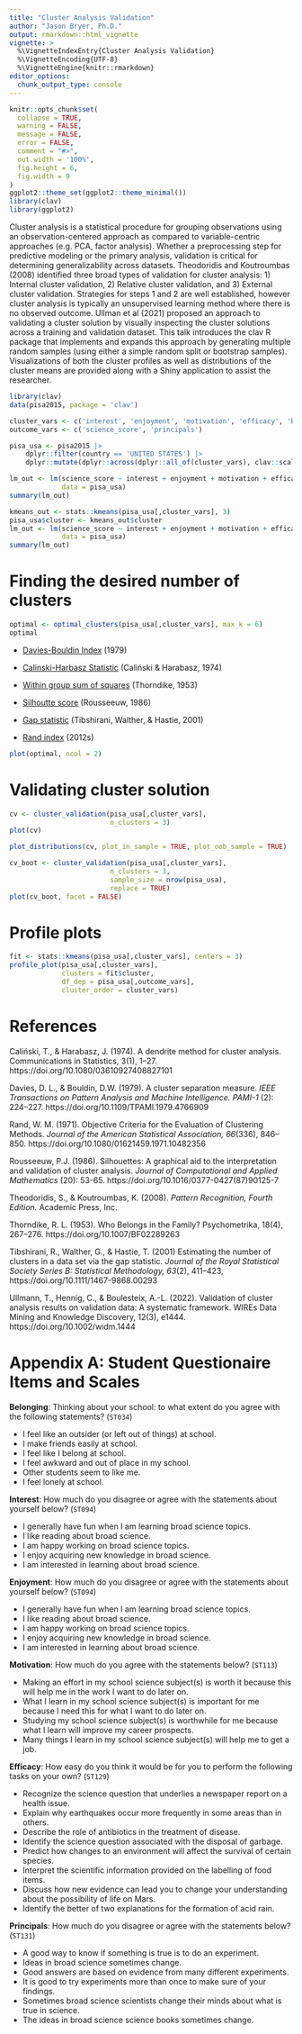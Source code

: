 ```yaml
---
title: "Cluster Analysis Validation"
author: "Jason Bryer, Ph.D."
output: rmarkdown::html_vignette
vignette: >
  %\VignetteIndexEntry{Cluster Analysis Validation}
  %\VignetteEncoding{UTF-8}
  %\VignetteEngine{knitr::rmarkdown}
editor_options: 
  chunk_output_type: console
---
```


```r
knitr::opts_chunk$set(
  collapse = TRUE,
  warning = FALSE,
  message = FALSE,
  error = FALSE,
  comment = "#>",
  out.width = '100%',
  fig.height = 6,
  fig.width = 9
)
ggplot2::theme_set(ggplot2::theme_minimal())
library(clav)
library(ggplot2)
```


Cluster analysis is a statistical procedure for grouping observations using an observation-centered approach as compared to variable-centric approaches (e.g. PCA, factor analysis). Whether a preprocessing step for predictive modeling or the primary analysis, validation is critical for determining generalizability across datasets. Theodoridis and Koutroumbas (2008) identified three broad types of validation for cluster analysis: 1) Internal cluster validation, 2) Relative cluster validation, and 3) External cluster validation. Strategies for steps 1 and 2 are well established, however cluster analysis is typically an unsupervised learning method where there is no observed outcome. Ullman et al (2021) proposed an approach to validating a cluster solution by visually inspecting the cluster solutions across a training and validation dataset. This talk introduces the clav R package that implements and expands this approach by generating multiple random samples (using either a simple random split or bootstrap samples). Visualizations of both the cluster profiles as well as distributions of the cluster means are provided along with a Shiny application to assist the researcher.


```r
library(clav)
data(pisa2015, package = 'clav')

cluster_vars <- c('interest', 'enjoyment', 'motivation', 'efficacy', 'belonging')
outcome_vars <- c('science_score', 'principals')

pisa_usa <- pisa2015 |> 
	dplyr::filter(country == 'UNITED STATES') |>
	dplyr::mutate(dplyr::across(dplyr::all_of(cluster_vars), clav::scale_this))
```

```r
lm_out <- lm(science_score ~ interest + enjoyment + motivation + efficacy + belonging,
			 data = pisa_usa)
summary(lm_out)
```

```r
kmeans_out <- stats::kmeans(pisa_usa[,cluster_vars], 3)
pisa_usa$cluster <- kmeans_out$cluster
lm_out <- lm(science_score ~ interest + enjoyment + motivation + efficacy + belonging + cluster,
			 data = pisa_usa)
summary(lm_out)
```

# Finding the desired number of clusters

```r
optimal <- optimal_clusters(pisa_usa[,cluster_vars], max_k = 6)
optimal
```

* [Davies-Bouldin Index](https://ieeexplore.ieee.org/document/4766909) (1979)

* [Calinski-Harbasz Statistic](https://www.tandfonline.com/doi/abs/10.1080/03610927408827101) (Caliński & Harabasz, 1974)

* [Within group sum of squares](https://www.cambridge.org/core/journals/psychometrika/article/abs/who-belongs-in-the-family/5270D9B37A258A06C7CE7C0A528145F5) (Thorndike, 1953)

* [Silhoutte score](https://www.sciencedirect.com/science/article/pii/0377042787901257?via%3Dihub) (Rousseeuw, 1986)

* [Gap statistic](https://academic.oup.com/jrsssb/article-abstract/63/2/411/7083348?redirectedFrom=fulltext&login=false) (Tibshirani, Walther, & Hastie, 2001)

* [Rand index](https://www.tandfonline.com/doi/abs/10.1080/01621459.1971.10482356) (2012s)



```r
plot(optimal, ncol = 2)
```

# Validating cluster solution


```r
cv <- cluster_validation(pisa_usa[,cluster_vars],
						 n_clusters = 3)
plot(cv)
```


```r
plot_distributions(cv, plot_in_sample = TRUE, plot_oob_sample = TRUE)
```

```r
cv_boot <- cluster_validation(pisa_usa[,cluster_vars],
						 n_clusters = 3,
						 sample_size = nrow(pisa_usa),
						 replace = TRUE)
plot(cv_boot, facet = FALSE)
```


# Profile plots

```r
fit <- stats::kmeans(pisa_usa[,cluster_vars], centers = 3)
profile_plot(pisa_usa[,cluster_vars],
			 clusters = fit$cluster,
			 df_dep = pisa_usa[,outcome_vars],
			 cluster_order = cluster_vars)
```


# References

Caliński, T., & Harabasz, J. (1974). A dendrite method for cluster analysis. Communications in Statistics, 3(1), 1–27. https://doi.org/10.1080/03610927408827101

Davies, D. L., & Bouldin, D.W. (1979). A cluster separation measure. *IEEE Transactions on Pattern Analysis and Machine Intelligence. PAMI-1* (2): 224–227. https://doi.org/10.1109/TPAMI.1979.4766909

Rand, W. M. (1971). Objective Criteria for the Evaluation of Clustering Methods. *Journal of the American Statistical Association, 66*(336), 846–850. https://doi.org/10.1080/01621459.1971.10482356

Rousseeuw, P.J. (1986). Silhouettes: A graphical aid to the interpretation and validation of cluster analysis. *Journal of Computational and Applied Mathematics* (20): 53-65. https://doi.org/10.1016/0377-0427(87)90125-7

Theodoridis, S., & Koutroumbas, K. (2008). *Pattern Recognition, Fourth Edition.* Academic Press, Inc.

Thorndike, R. L. (1953). Who Belongs in the Family? Psychometrika, 18(4), 267–276. https://doi.org/10.1007/BF02289263

Tibshirani, R., Walther, G., & Hastie, T. (2001) Estimating the number of clusters in a data set via the gap statistic. *Journal of the Royal Statistical Society Series B: Statistical Methodology, 63*(2), 411–423, https://doi.org/10.1111/1467-9868.00293

Ullmann, T., Hennig, C., & Boulesteix, A.-L. (2022). Validation of cluster analysis results on validation data: A systematic framework. WIREs Data Mining and Knowledge Discovery, 12(3), e1444. https://doi.org/10.1002/widm.1444


# Appendix A: Student Questionaire Items and Scales

**Belonging**: Thinking about your school: to what extent do you agree with the following statements? (`ST034`)

* I feel like an outsider (or left out of things) at school.
* I make friends easily at school.
* I feel like I belong at school.
* I feel awkward and out of place in my school.
* Other students seem to like me.
* I feel lonely at school.

**Interest**: How much do you disagree or agree with the statements about yourself below? (`ST094`)

* I generally have fun when I am learning broad science topics.
* I like reading about broad science.
* I am happy working on broad science topics.
* I enjoy acquiring new knowledge in broad science.
* I am interested in learning about broad science.

**Enjoyment**: How much do you disagree or agree with the statements about yourself below? (`ST094`)

* I generally have fun when I am learning broad science topics.
* I like reading about broad science.
* I am happy working on broad science topics.
* I enjoy acquiring new knowledge in broad science.
* I am interested in learning about broad science.

**Motivation**: How much do you agree with the statements below? (`ST113`)

* Making an effort in my school science subject(s) is worth it because this will help me in the work I want to do later on.
* What I learn in my school science subject(s) is important for me because I need this for what I want to do later on.
* Studying my school science subject(s) is worthwhile for me because what I learn will improve my career prospects.
* Many things I learn in my school science subject(s) will help me to get a job.

**Efficacy**: How easy do you think it would be for you to perform the following tasks on your own? (`ST129`)

* Recognize the science question that underlies a newspaper report on a health issue.
* Explain why earthquakes occur more frequently in some areas than in others.
* Describe the role of antibiotics in the treatment of disease.
* Identify the science question associated with the disposal of garbage.
* Predict how changes to an environment will affect the survival of certain species.
* Interpret the scientific information provided on the labelling of food items.
* Discuss how new evidence can lead you to change your understanding about the possibility of life on Mars.
* Identify the better of two explanations for the formation of acid rain.

**Principals**: How much do you disagree or agree with the statements below? (`ST131`)

* A good way to know if something is true is to do an experiment.
* Ideas in broad science sometimes change.
* Good answers are based on evidence from many different experiments.
* It is good to try experiments more than once to make sure of your findings.
* Sometimes broad science scientists change their minds about what is true in science.
* The ideas in broad science science books sometimes change.
